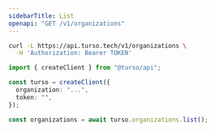```yaml
---
sidebarTitle: List
openapi: "GET /v1/organizations"
---
```


<RequestExample>

```bash cURL
curl -L https://api.turso.tech/v1/organizations \
  -H 'Authorization: Bearer TOKEN'
```

```ts Node.js
import { createClient } from "@turso/api";

const turso = createClient({
  organization: "...",
  token: "",
});

const organizations = await turso.organizations.list();
```

</RequestExample>

